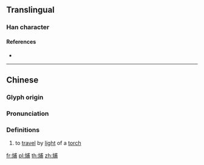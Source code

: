 ==Translingual==

===Han character===
{{Han char|rn=86|rad=火|as=07|sn=11|four=93827|canj=FIJB}}

====References====
* {{Han ref|kx=0671.150|dkj=19043|dj=1080.120|hdz=32203.110|uh=70F3|ud=28915|bh=D650|bd=54864}}

----

==Chinese==
{{zh-forms}}

===Glyph origin===
{{Han etym}}

===Pronunciation===
{{zh-pron
|m=pǔ
|c=pou2
|h=pfs=
|md=
|mn=
|w=
|mc=y
|oc=y
|cat=v
}}

===Definitions===
{{zh-hanzi}}

# to [[travel]] by [[light]] of a [[torch]]

[[fr:烳]]
[[pl:烳]]
[[th:烳]]
[[zh:烳]]